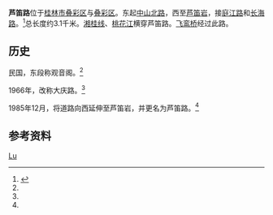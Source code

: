 {{Infobox China Road
|路牌类型     = Guangzhou
|中文道路名称 = 芦笛路
|道路名称拼音 = LUDI LU
|道路方向     = 东西
|所在地区     = 秀峰区、叠彩区
|起点         = 中山北路
|终点         = 芦笛岩
|车速限制     = 
|行车线数量   = 双车道
|道路命名日期 = 1985
|道路旧名     = 大庆路
|路段主要建筑 = [[芦笛岩|芦笛岩]]
}}

'''芦笛路'''位于[[桂林市|桂林市]][[叠彩区|叠彩区]]与[[叠彩区|叠彩区]]。东起[[中山北路_(桂林)|中山北路]]，西至[[芦笛岩|芦笛岩]]，接[[庭江路|庭江路]]和[[长海路|长海路]]。<ref name="芦笛路|历史沿革">{{cite book |author1=桂林市地名办公室 |title=桂林市五城区地名录 |date=2007年12月 |page=25}}</ref>总长度约3.1千米。[[湘桂线|湘桂线]]、[[桃花江|桃花江]]横穿芦笛路。[[飞鸾桥|飞鸾桥]]经过此路。

==历史==
民国，东段称观音阁。<ref name="芦笛路|历史沿革" />

1966年，改称大庆路。<ref name="芦笛路|历史沿革" />

1985年12月，将道路向西延伸至芦笛岩，并更名为芦笛路。<ref name="芦笛路|历史沿革" />

==参考资料==
{{Reflist}}

{{广西小作品}}
[[Category:桂林道路|Lu]]
